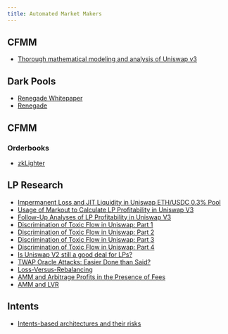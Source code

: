 ```yaml
---
title: Automated Market Makers
---
```


## CFMM

- [Thorough mathematical modeling and analysis of Uniswap v3](https://hal.science/hal-04214315v2/document)

## Dark Pools

- [Renegade Whitepaper](https://whitepaper.renegade.fi/)
- [Renegade](https://trade.renegade.fi/)

## CFMM

### Orderbooks

- [zkLighter](https://assets.lighter.xyz/whitepaper.pdf)

## LP Research

- [Impermanent Loss and JIT Liquidity in Uniswap ETH/USDC 0.3% Pool](https://crocswap.medium.com/impermanent-loss-and-jit-liquidity-in-the-uniswap-eth-usdc-0-3-pool-8fc58c755d7)
- [Usage of Markout to Calculate LP Profitability in Uniswap V3](https://crocswap.medium.com/usage-of-markout-to-calculate-lp-profitability-in-uniswap-v3-e32773b1a88e)
- [Follow-Up Analyses of LP Profitability in Uniswap V3](https://crocswap.medium.com/follow-up-analyses-of-lp-profitability-in-uniswap-v3-2cfc8c5e014e)
- [Discrimination of Toxic Flow in Uniswap: Part 1](https://crocswap.medium.com/discrimination-of-toxic-flow-in-uniswap-v3-part-1-fb5b6e01398b)
- [Discrimination of Toxic Flow in Uniswap: Part 2](https://crocswap.medium.com/discrimination-of-toxic-flow-in-uniswap-v3-part-2-21d84aaa33f5)
- [Discrimination of Toxic Flow in Uniswap: Part 3](https://crocswap.medium.com/discrimination-of-toxic-flow-in-uniswap-v3-part-3-4afb386311c0)
- [Discrimination of Toxic Flow in Uniswap: Part 4](https://crocswap.medium.com/discrimination-of-toxic-flow-in-uniswap-v3-part-4-c09656ec016e)
- [Is Uniswap V2 still a good deal for LPs?](https://atise.medium.com/uniswap-v2-still-a-good-deal-for-liquidity-providers-a-retrospective-of-2023-11475e9d8610)
- [TWAP Oracle Attacks: Easier Done than Said?](https://eprint.iacr.org/2022/445.pdf)
- [Loss-Versus-Rebalancing](https://www.youtube.com/watch?v=q5vyJJb-Uyw)
- [AMM and Arbitrage Profits in the Presence of Fees](https://arxiv.org/pdf/2305.14604)
- [AMM and LVR](https://arxiv.org/pdf/2208.06046)

## Intents

- [Intents-based architectures and their risks](https://www.paradigm.xyz/2023/06/intents)